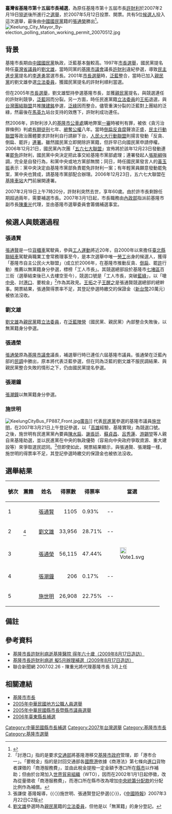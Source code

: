 '''臺灣省基隆市第十五屆市長補選'''，為原任基隆市第十五屆市長[[許財利|許財利]]於2007年2月19日[[逝世|猝逝]]後所進行之[[選舉|選舉]]，於2007年5月12日投票、開票。共有5位[[候選人|候選人]]投入這次選舉，最後由[[中國國民黨|中國國民黨]]籍的[[張通榮|張通榮]]勝出<ref>{{cite news|author=盧賢秀、蘇永耀、方志賢|url=http://www.libertytimes.com.tw/2007/new/may/13/today-p2.htm|title=基市長補選 張通榮勝出|publisher=自由時報|date=2007年5月13日|accessdate=2008年3月24日|deadurl=yes|archiveurl=https://web.archive.org/web/20090309125428/http://www.libertytimes.com.tw/2007/new/may/13/today-p2.htm|archivedate=2009年3月9日}}</ref>。
[[File:Keelung_City_Mayor_By-election_polling_station_working_permit_20070512.jpg|thumb]]

== 背景 ==
基隆市長期由[[中國國民黨|中國國民黨]]執政，泛藍基本盤較高。1997年[[1997年中華民國縣市長選舉|市長選舉]]，國民黨提名時任[[臺灣省|臺灣省]][[臺灣省諮議會|議員]]的[[劉文雄_(基隆)|劉文雄]]，當時同黨的[[基隆市議會|基隆市議會]]議長[[許財利|許財利]]違紀參選，導致[[民主進步黨|民主進步黨]]提名的[[李進勇|李進勇]]當選市長。2001年[[2001年中華民國縣市長選舉|市長選舉]]時，[[泛藍|泛藍]]整合，當時已加入[[親民黨|親民黨]]的劉文雄參選[[立法委員|立法委員]]，獲國民黨提名的許財利順利當選。

但在2005年[[2005年中華民國縣市長暨縣市議員選舉|市長選舉]]，劉文雄堅持參選基隆市長，並獲[[親民黨|親民黨]]提名，與競選連任的許財利競爭，[[泛藍|泛藍]]因而分裂。另一方面，時任民進黨籍[[立法委員|立法委員]]的[[王拓|王拓]]退選，與[[台灣團結聯盟|台灣團結聯盟]]共推[[陳建銘|陳建銘]]參選，[[泛綠|泛綠]]因而整合。儘管重演分裂的泛藍對上團結的泛綠，然最後在[[馬英九|馬英九]]站台支持的效應下，許財利成功連任。

然2006年，許財利涉入的[[基隆市公車處|基隆市公車處]]購地弊案[[一審|一審]]時被判有罪，被依《貪污治罪條例》判處[[有期徒刑|有期徒刑]]七年、[[褫奪公權|褫奪公權]]八年。當時[[倒扁|倒扁]][[反貪腐|反貪腐]]聲浪正盛，[[民主行動聯盟|民主行動聯盟]]等政治團體要求許財利自行請辭下台，[[人民火大行動聯盟|人民火大行動聯盟]]則揚言發動「反貪、倒扁、罷許」[[連署|連署]]。雖然國民黨立即開除許黨籍，但許早已向國民黨申請停權。2006年12月21日，國民黨內次團「[[五六七大聯盟|五六七大聯盟]]」宣佈將於該年12月23日發動連署[[罷免|罷免]]許財利，國民黨中央決定把此事交給基隆市黨部處理；連署發起人[[張斯綱|張斯綱]]強調，完全是自發行為，和黨中央或地方黨部無關；同日，時任國民黨發言人的[[黃玉振|黃玉振]]表示：黨中央決定由基隆市黨部負責罷免許財利一案；有年輕黨員願意發動罷免案，黨中央也贊成，請基隆市黨部配合辦理。2006年12月23日，五六七大聯盟在[[基隆車站|基隆車站]]大門前展開連署。

2007年2月19日上午7時20分，許財利突然去世，享年60歲。由於許市長剩餘任期超過兩年，需要補選市長。2007年3月1日起，市長職務由[[中華民國內政部|內政部]]指派前基隆市副市長[[陳重光_(政治人物)|陳重光]]代理，並由基隆市選舉委員會籌備補選事宜。

== 候選人與競選過程 ==
=== 張通賢 ===
[[張通賢|張通賢]]是一位[[貨櫃車|貨櫃車]]駕駛員，參與[[工人運動|工人運動]]將近20年，自2000年以來擔任[[新北市|臺北縣]][[聯結車|聯結車]]駕駛員職業工會常務理事至今，是本次選舉中唯一[[勞工|勞工]]出身的候選人，獲得「基隆市自主公民火大聯盟」（成立於2006年，在基隆市推動反貪、[[倒扁|倒扁]]、罷[[許財利|許]]行動）推薦以無黨籍身分參選，標榜「工人市長」。其競選總部設於基隆市[[七堵區|七堵區]]百三街（選舉結束後已人去樓空至今），競選口號是「工人市長，突破[[泛藍|藍]][[泛綠|綠]]」，以「嗆[[行政院|中央]]、討[[基隆港|港口]]、要稅金」<ref>「討港口」指的是要求[[中華民國交通部|交通部]]將基隆港移交[[基隆市政府|基隆市政府]]管理，即「港市合一」。「要稅金」指的是討回交通部各[[國際港|國際港]]依據《商港法》第七條向[[進口|進口]]貨物者課徵的「商港服務費」，並由此稅金提撥一定金額予港口所在[[縣|縣]][[市|市]]以作補助；但由於台灣加入[[世界貿易組織|世界貿易組織]]（WTO），因而在2002年1月1日起停徵，改為從量徵收「商港服務費」，而港口所在縣市改為增加[[中央統籌分配款|中央統籌分配款]]的分配比例作為補償。</ref>作為其政見。[[王拓|王拓]]之子[[王醒之|王醒之]]是張通賢競選總部的總幹事。開票結果，張通賢得票率不足，其登記參選時繳交的保證金（[[新台幣|新台幣]]20萬元）被依法沒收。

=== 劉文雄 ===
[[劉文雄_(基隆)|劉文雄]]為[[親民黨|親民黨]]籍[[立法委員|立法委員]]，在[[泛藍陣營|泛藍陣營]]（國民黨、親民黨）內部整合失敗後，以無黨籍身分參選。

=== 張通榮 ===
[[張通榮|張通榮]]原為[[基隆市議會|基隆市議會]]議長，補選舉行時已連任六屆基隆市議員。張通榮在泛藍內部的[[民意調查|民調]]中勝出，原本將代表泛藍參選，但在同為泛藍的劉文雄不服民調結果、與親民黨整合失敗的情形之下，仍由國民黨提名參選。

=== 張潮鐘 ===
[[張潮鐘|張潮鐘]]以無黨籍身分參選。

=== 施世明 ===
[[File:KeelungCityBus_FP887_Front.jpg|thumb]][[廣告|廣告]]]]
代表[[民主進步黨|民進黨]]參選的基隆市議員[[施世明|施世明]]，在2007年3月21日上午登記參選，以「[[高雄市|高雄]]經驗，基隆實現」為競選口號。之後，施世明有民進黨黨內要員[[陳水扁|陳水扁]]、[[謝長廷|謝長廷]]、[[蘇貞昌|蘇貞昌]]、[[呂秀蓮|呂秀蓮]]、[[游錫堃|游錫堃]]等人親自來基隆助選，並以民進黨在中央的執政優勢（容易向中央政府爭取資源、重大建設等）來爭取選民認同。<ref>張謙俊 基隆報導，{{〈}}施世明、張通賢登記參選{{〉}}，《[[中國時報|中國時報]]》2007年3月22日C2版</ref>但即使如此，開票結果顯示，與張通賢、張潮鐘一樣，施世明的得票率不足，其登記參選時繳交的保證金也被依法沒收。
<!-- 
==日程==
==政治背景==
 -->

== 選舉結果 ==
{| class="wikitable sortable" border="1" cellpadding=2 cellspacing=0
|- 
! 號次 !! 黨籍 !! 姓名 !! 得票數 !! 得票率 !!當選
|- 
| 1 || {{Nonp}} || [[張通賢|張通賢]] ||align=right| 1105 || 0.93% || --
|-
| 2 || {{Nonp}}<ref>[[劉文雄_(基隆市)|劉文雄]]參選時為[[親民黨|親民黨]]籍的[[立法委員|立法委員]]，但他是以「無黨籍」的身分登記。</ref> || [[劉文雄_(基隆市)|劉文雄]] ||align=right| 33,956 || 28.71% || --
|-
| 3 || {{Kmt}} || [[張通榮|張通榮]] ||align=right| 56,115 ||47.44%|| [[File:Vote1.svg|20px]]
|-
| 4 || {{Nonp}} || [[張潮鐘|張潮鐘]] ||align=right| 206 ||0.17%|| --
|-
| 5 || {{Dpp}} || [[施世明|施世明]] ||align=right| 26,908 ||22.75%|| --
|}
<!-- 
==勝出原因==
==影響==
 -->

== 備註 ==
<div class="references-small">
<references />
</div>

== 參考資料 ==

*[http://www.cns.hk:89/tw/twyw/news/2007/02-19/876948.shtml 基隆市長許財利病逝基隆醫院 得年六十歲（2009年8月17日造訪）]{{dead link|date=十一月 2017 |bot=InternetArchiveBot }}
*[http://www.cns.hk:89/tw/ztjz/news/2007/02-19/877052.shtml 基隆市長許財利病逝 擬5月辦理補選（2009年8月17日造訪）]{{dead link|date=十一月 2017 |bot=InternetArchiveBot }}
*聯合新聞網 2007.02.26 - 陳重光將代理基隆市長 3月上任

== 相關連結 ==
{{Wikisource|公職人員選舉罷免法/民國95年5月}}
*[[基隆市市長|基隆市市長]]
*[[2005年中華民國地方公職人員選舉|2005年中華民國地方公職人員選舉]]
*[[2005年中華民國縣市長暨縣市議員選舉|2005年中華民國縣市長暨縣市議員選舉]]
*[[2006年臺東縣長補選|2006年臺東縣長補選]]

{{中華民國選舉}}

[[Category:中華民國縣市長補選|Category:中華民國縣市長補選]]
[[Category:2007年台灣選舉|Category:2007年台灣選舉]]
[[Category:基隆市市長|Category:基隆市市長]]
[[Category:基隆市選舉|Category:基隆市選舉]]